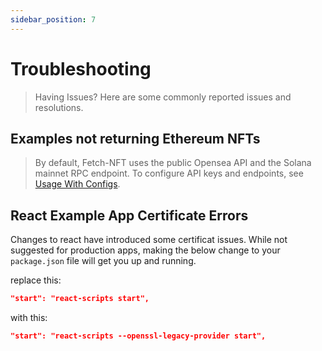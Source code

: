 ```yaml
---
sidebar_position: 7
---
```


# Troubleshooting

> Having Issues? Here are some commonly reported issues and resolutions.

## Examples not returning Ethereum NFTs

> By default, Fetch-NFT uses the public Opensea API and the Solana mainnet RPC endpoint. To configure API keys and endpoints, see [Usage With Configs](./config-usage).

## React Example App Certificate Errors

Changes to react have introduced some certificat issues. While not suggested for production apps, making the below change to your `package.json` file will get you up and running.

replace this:

```json
"start": "react-scripts start",
```

with this:

```json
"start": "react-scripts --openssl-legacy-provider start",
```
